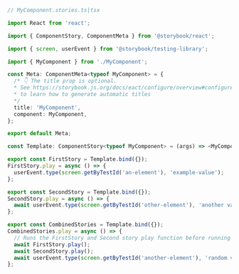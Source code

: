 ```ts
// MyComponent.stories.ts|tsx

import React from 'react';

import { ComponentStory, ComponentMeta } from '@storybook/react';

import { screen, userEvent } from '@storybook/testing-library';

import { MyComponent } from './MyComponent';

const Meta: ComponentMeta<typeof MyComponent> = {
  /* 👇 The title prop is optional.
  * See https://storybook.js.org/docs/eact/configure/overview#configure-story-loading
  * to learn how to generate automatic titles
  */
  title: 'MyComponent',
  component: MyComponent,
};

export default Meta;

const Template: ComponentStory<typeof MyComponent> = (args) => <MyComponent {...args} />;

export const FirstStory = Template.bind({});
FirstStory.play = async () => {
  userEvent.type(screen.getByTestId('an-element'), 'example-value');
};

export const SecondStory = Template.bind({});
SecondStory.play = async () => {
  await userEvent.type(screen.getByTestId('other-element'), 'another value');
};

export const CombinedStories = Template.bind({});
CombinedStories.play = async () => {
  // Runs the FirstStory and Second story play function before running this story's play function
  await FirstStory.play();
  await SecondStory.play();
  await userEvent.type(screen.getByTestId('another-element'), 'random value');
};
```